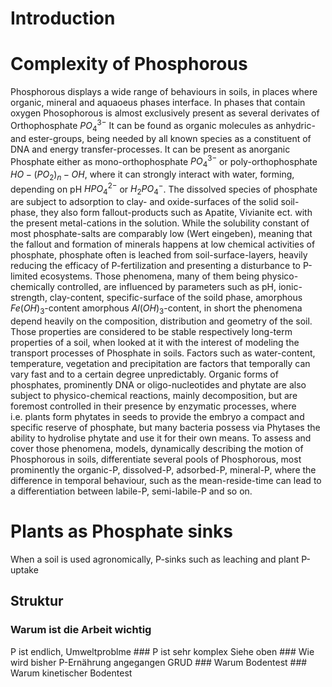 # Introduction
# Complexity of Phosphorous

Phosphorous displays a wide range of behaviours in soils, in places where organic, mineral and aquaoeus phases interface. In phases that contain oxygen Phosophorous is almost exclusively present as several derivates of Orthophosphate $PO_4^{3-}$ It can be found as organic molecules as anhydric- and ester-groups, being needed by all known species as a constituent of DNA and energy transfer-processes. It can be present as anorganic Phosphate either as mono-orthophosphate $PO_4^{3-}$ or poly-orthophosphate $HO-(PO_2)_n-OH$, where it can strongly interact with water, forming, depending on pH $HPO_4^{2-}$ or $H_2PO_4^{-}$. The dissolved species of phosphate are subject to adsorption to clay- and oxide-surfaces of the solid soil-phase, they also form fallout-products such as Apatite, Vivianite ect. with the present metal-cations in the solution. While the solubility constant of most phosphate-salts are comparably low (Wert eingeben), meaning that the fallout and formation of minerals happens at low chemical activities of phosphate, phosphate often is leached from soil-surface-layers, heavily reducing the efficacy of P-fertilization and presenting a disturbance to P-limited ecosystems. Those phenomena, many of them being physico-chemically controlled, are influenced by parameters such as pH, ionic-strength, clay-content, specific-surface of the soild phase, amorphous $Fe(OH)_3$-content amorphous $Al(OH)_3$-content, in short the phenomena depend heavily on the composition, distribution and geometry of the soil. Those properties are considered to be stable respectively long-term properties of a soil, when looked at it with the interest of modeling the transport processes of Phosphate in soils. Factors such as water-content, temperature, vegetation and precipitation are factors that temporally can vary fast and to a certain degree unpredictably. Organic forms of phosphates, prominently DNA or oligo-nucleotides and phytate are also subject to physico-chemical reactions, mainly decomposition, but are foremost controlled in their presence by enzymatic processes, where i.e. plants form phytates in seeds to provide the embryo a compact and specific reserve of phosphate, but many bacteria possess via Phytases the ability to hydrolise phytate and use it for their own means. To assess and cover those phenomena, models, dynamically describing the motion of Phosphorous in soils, differentiate several pools of Phosphorous, most prominently the organic-P, dissolved-P, adsorbed-P, mineral-P, where the difference in temporal behaviour, such as the mean-reside-time can lead to a differentiation between labile-P, semi-labile-P and so on. 

# Plants as Phosphate sinks

When a soil is used agronomically, P-sinks such as leaching and plant P-uptake 



## Struktur

### Warum ist die Arbeit wichtig
P ist endlich, Umweltproblme
### P ist sehr komplex
Siehe oben
### Wie wird bisher P-Ernährung angegangen
GRUD
### Warum Bodentest
### Warum kinetischer Bodentest

